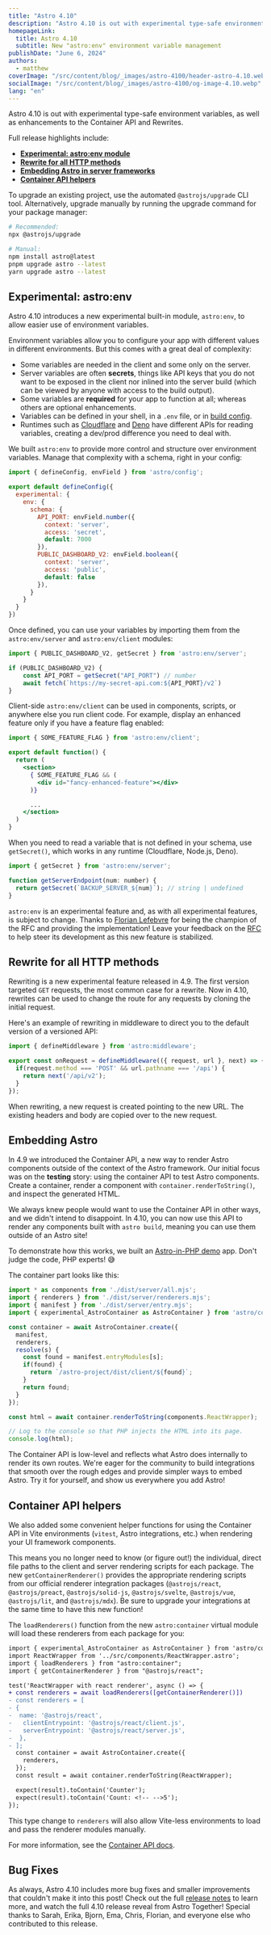 ```yaml
---
title: "Astro 4.10"
description: "Astro 4.10 is out with experimental type-safe environment variables, as well as enhancements to the Container API and Rewrites."
homepageLink:
  title: Astro 4.10
  subtitle: New "astro:env" environment variable management
publishDate: "June 6, 2024"
authors:
  - matthew
coverImage: "/src/content/blog/_images/astro-4100/header-astro-4.10.webp"
socialImage: "/src/content/blog/_images/astro-4100/og-image-4.10.webp"
lang: "en"
---
```



<BlogSummary>
  Astro 4.10 is out with experimental type-safe environment variables, as well as enhancements to the Container API and Rewrites.
</BlogSummary>

Full release highlights include:

- [**Experimental: astro:env module**](#experimental-astroenv)
- [**Rewrite for all HTTP methods**](#rewrite-for-all-http-methods)
- [**Embedding Astro in server frameworks**](#embedding-astro)
- [**Container API helpers**](#container-api-helpers)

To upgrade an existing project, use the automated `@astrojs/upgrade` CLI tool. Alternatively, upgrade manually by running the upgrade command for your package manager:

```sh
# Recommended:
npx @astrojs/upgrade

# Manual:
npm install astro@latest
pnpm upgrade astro --latest
yarn upgrade astro --latest
```

## Experimental: astro:env

Astro 4.10 introduces a new experimental built-in module, `astro:env`, to allow easier use of environment variables.

Environment variables allow you to configure your app with different values in different environments. But this comes with a great deal of complexity:

- Some variables are needed in the client and some only on the server.
- Server variables are often __secrets__, things like API keys that you do not want to be exposed in the client nor inlined into the server build (which can be viewed by anyone with access to the build output).
- Some variables are __required__ for your app to function at all; whereas others are optional enhancements.
- Variables can be defined in your shell, in a `.env` file, or in [build config](https://vitejs.dev/config/#using-environment-variables-in-config).
- Runtimes such as [Cloudflare](https://docs.astro.build/en/guides/integrations-guide/cloudflare/) and [Deno](https://deno.com/) have different APIs for reading variables, creating a dev/prod difference you need to deal with.

We built `astro:env` to provide more control and structure over environment variables. Manage that complexity with a schema, right in your config:

```js
import { defineConfig, envField } from 'astro/config';

export default defineConfig({
  experimental: {
    env: {
      schema: {
        API_PORT: envField.number({
          context: 'server',
          access: 'secret',
          default: 7000
        }),
        PUBLIC_DASHBOARD_V2: envField.boolean({
          context: 'server',
          access: 'public',
          default: false
        }),
      }
    }
  }
})
```

Once defined, you can use your variables by importing them from the `astro:env/server` and `astro:env/client` modules:

```js
import { PUBLIC_DASHBOARD_V2, getSecret } from 'astro:env/server';

if (PUBLIC_DASHBOARD_V2) {
	const API_PORT = getSecret("API_PORT") // number
	await fetch(`https://my-secret-api.com:${API_PORT}/v2`)
}
```

Client-side `astro:env/client` can be used in components, scripts, or anywhere else you run client code. For example, display an enhanced feature only if you have a feature flag enabled:

```jsx
import { SOME_FEATURE_FLAG } from 'astro:env/client';

export default function() {
  return (
    <section>
      { SOME_FEATURE_FLAG && (
        <div id="fancy-enhanced-feature"></div>
      )}

      ...
    </section>
  )
}
```

When you need to read a variable that is not defined in your schema, use `getSecret()`, which works in any runtime (Cloudflare, Node.js, Deno).

```js
import { getSecret } from 'astro:env/server';

function getServerEndpoint(num: number) {
  return getSecret(`BACKUP_SERVER_${num}`); // string | undefined
}
```

`astro:env` is an experimental feature and, as with all experimental features, is subject to change. Thanks to [Florian Lefebvre](https://github.com/florian-lefebvre) for being the champion of the RFC and providing the implementation! Leave your feedback on the [RFC](https://github.com/withastro/roadmap/pull/894) to help steer its development as this new feature is stabilized.

## Rewrite for all HTTP methods

Rewriting is a new experimental feature released in 4.9. The first version targeted `GET` requests, the most common case for a rewrite. Now in 4.10, rewrites can be used to change the route for any requests by cloning the initial request.

Here's an example of rewriting in middleware to direct you to the default version of a versioned API:

```js
import { defineMiddleware } from 'astro:middleware';

export const onRequest = defineMiddleware(({ request, url }, next) => {
  if(request.method === 'POST' && url.pathname === '/api') {
    return next('/api/v2');
  }
});
```

When rewriting, a new request is created pointing to the new URL. The existing headers and body are copied over to the new request.

## Embedding Astro

In 4.9 we introduced the Container API, a new way to render Astro components outside of the context of the Astro framework. Our initial focus was on the __testing__ story: using the container API to test Astro components. Create a container, render a component with `container.renderToString()`, and inspect the generated HTML.

We always knew people would want to use the Container API in other ways, and we didn't intend to disappoint. In 4.10, you can now use this API to render any components built with `astro build`, meaning you can use them outside of an Astro site!

To demonstrate how this works, we built an [Astro-in-PHP demo](https://github.com/matthewp/astro-in-php-example) app. Don't judge the code, PHP experts! 😅

The container part looks like this:

```js
import * as components from './dist/server/all.mjs';
import { renderers } from './dist/server/renderers.mjs';
import { manifest } from './dist/server/entry.mjs';
import { experimental_AstroContainer as AstroContainer } from 'astro/container';

const container = await AstroContainer.create({
  manifest,
  renderers,
  resolve(s) {
    const found = manifest.entryModules[s];
    if(found) {
      return `/astro-project/dist/client/${found}`;
    }
    return found;
  }
});

const html = await container.renderToString(components.ReactWrapper);

// Log to the console so that PHP injects the HTML into its page.
console.log(html);
```

The Container API is low-level and reflects what Astro does internally to render its own routes. We're eager for the community to build integrations that smooth over the rough edges and provide simpler ways to embed Astro. Try it for yourself, and show us everywhere you add Astro!

## Container API helpers

We also added some convenient helper functions for using the Container API in Vite environments (`vitest`, Astro integrations, etc.) when rendering your UI framework components.

This means you no longer need to know (or figure out!) the individual, direct file paths to the client and server rendering scripts for each package. The new `getContainerRenderer()` provides the appropriate rendering scripts from our official renderer integration packages (`@astrojs/react`, `@astrojs/preact`, `@astrojs/solid-js`, `@astrojs/svelte`, `@astrojs/vue`, `@astrojs/lit`, and `@astrojs/mdx`). Be sure to upgrade your integrations at the same time to have this new function!

The `loadRenderers()` function from the new `astro:container` virtual module will load these renderers from each package for you:

```diff
import { experimental_AstroContainer as AstroContainer } from 'astro/container';
import ReactWrapper from '../src/components/ReactWrapper.astro';
import { loadRenderers } from "astro:container";
import { getContainerRenderer } from "@astrojs/react";

test('ReactWrapper with react renderer', async () => {
+ const renderers = await loadRenderers([getContainerRenderer()])
- const renderers = [
- {
-  name: '@astrojs/react',
-   clientEntrypoint: '@astrojs/react/client.js',
-   serverEntrypoint: '@astrojs/react/server.js',
-  },
- ];
  const container = await AstroContainer.create({
    renderers,
  });
  const result = await container.renderToString(ReactWrapper);

  expect(result).toContain('Counter');
  expect(result).toContain('Count: <!-- -->5');
});
```

This type change to `renderers` will also allow Vite-less environments to load and pass the renderer modules manually.

For more information, see the [Container API docs](https://docs.astro.build/en/reference/container-reference/).

## Bug Fixes

As always, Astro 4.10 includes more bug fixes and smaller improvements that couldn't make it into this post! Check out the full [release notes](https://github.com/withastro/astro/blob/refs/heads/main/packages/astro/CHANGELOG.md#4100) to learn more, and watch the full 4.10 release reveal from Astro Together! Special thanks to Sarah, Erika, Bjorn, Ema, Chris, Florian, and everyone else who contributed to this release.

<YouTube id="https://youtu.be/lm2br5_zcHg" />